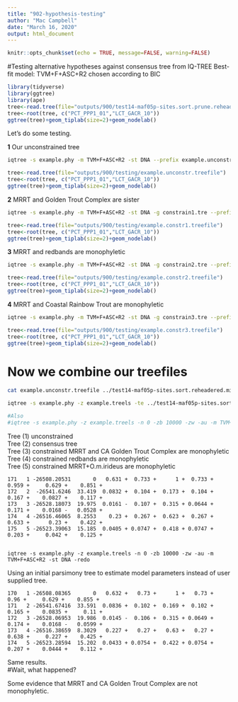 ```yaml
---
title: "902-hypothesis-testing"
author: "Mac Campbell"
date: "March 16, 2020"
output: html_document
---
```


```r
knitr::opts_chunk$set(echo = TRUE, message=FALSE, warning=FALSE)
```

#Testing alternative hypotheses against consensus tree from IQ-TREE
Best-fit model: TVM+F+ASC+R2 chosen according to BIC

```r
library(tidyverse)
library(ggtree)
library(ape)
tree<-read.tree(file="outputs/900/test14-maf05p-sites.sort.prune.reheadered.min4.asc.phy.contree")
tree<-root(tree, c("PCT_PPP1_01","LCT_GACR_10"))
ggtree(tree)+geom_tiplab(size=2)+geom_nodelab()

```

Let's do some testing.    

__1__  Our unconstrained tree
```sh
iqtree -s example.phy -m TVM+F+ASC+R2 -st DNA --prefix example.unconstr
```

```r
tree<-read.tree(file="outputs/900/testing/example.unconstr.treefile")
tree<-root(tree, c("PCT_PPP1_01","LCT_GACR_10"))
ggtree(tree)+geom_tiplab(size=2)+geom_nodelab()

```

__2__ MRRT and Golden Trout Complex are sister
```sh
iqtree -s example.phy -m TVM+F+ASC+R2 -st DNA -g constrain1.tre --prefix example.constr1
```

```r
tree<-read.tree(file="outputs/900/testing/example.constr1.treefile")
tree<-root(tree, c("PCT_PPP1_01","LCT_GACR_10"))
ggtree(tree)+geom_tiplab(size=2)+geom_nodelab()
```

__3__ MRRT and redbands are monophyletic
```sh
iqtree -s example.phy -m TVM+F+ASC+R2 -st DNA -g constrain2.tre --prefix example.constr2 --redo
```

```r
tree<-read.tree(file="outputs/900/testing/example.constr2.treefile")
tree<-root(tree, c("PCT_PPP1_01","LCT_GACR_10"))
ggtree(tree)+geom_tiplab(size=2)+geom_nodelab()
```

__4__ MRRT and Coastal Rainbow Trout are monophyletic
```sh
iqtree -s example.phy -m TVM+F+ASC+R2 -st DNA -g constrain3.tre --prefix example.constr3 --redo
```

```r
tree<-read.tree(file="outputs/900/testing/example.constr3.treefile")
tree<-root(tree, c("PCT_PPP1_01","LCT_GACR_10"))
ggtree(tree)+geom_tiplab(size=2)+geom_nodelab()
```

# Now we combine our treefiles

```sh
cat example.unconstr.treefile ../test14-maf05p-sites.sort.reheadered.min4.asc.phy.contree example.constr1.treefile example.constr2.treefile example.constr3.treefile > example.treels

iqtree -s example.phy -z example.treels -te ../test14-maf05p-sites.sort.reheadered.min4.asc.phy.contree  -zb 10000 -zw -au -m TVM+F+ASC+R2 -st DNA -redo

#Also
#iqtree -s example.phy -z example.treels -n 0 -zb 10000 -zw -au -m TVM+F+ASC+R2 -st DNA -redo

```

Tree (1) unconstrained     
Tree (2) consensus tree   
Tree (3) constrained MRRT and CA Golden Trout Complex are monophyletic     
Tree (4) constrained redbands are monophyletic     
Tree (5) constrained MRRT+O.m.irideus are monophyletic      

    171   1 -26508.20531       0   0.631 +  0.733 +      1 +  0.733 +  0.959 +     0.629 +    0.851 +      
    172   2  -26541.6246  33.419  0.0832 +  0.104 +  0.173 +  0.104 +  0.167 +    0.0827 +    0.117 +     
    173   3 -26528.18073  19.975  0.0161 -  0.107 +  0.315 + 0.0644 +  0.171 +    0.0168 -   0.0528 +     
    174   4 -26516.46065  8.2553    0.23 +  0.267 +  0.623 +  0.267 +  0.633 +      0.23 +    0.422 +     
    175   5 -26523.39063  15.185  0.0405 + 0.0747 +  0.418 + 0.0747 +  0.203 +     0.042 +    0.125 +     
       
`iqtree -s example.phy -z example.treels -n 0 -zb 10000 -zw -au -m TVM+F+ASC+R2 -st DNA -redo`   

Using an initial parsimony tree to estimate model parameters instead of user supplied tree.    

    170   1 -26508.08365       0   0.632 +   0.73 +      1 +   0.73 +   0.96 +     0.629 +    0.855 +      
    171   2 -26541.67416  33.591  0.0836 +  0.102 +  0.169 +  0.102 +  0.165 +    0.0835 +     0.11 +     
    172   3 -26528.06953  19.986  0.0145 -  0.106 +  0.315 + 0.0649 +  0.174 +    0.0168 -   0.0599 +     
    173   4 -26516.38659  8.3029   0.227 +   0.27 +   0.63 +   0.27 +  0.638 +     0.227 +    0.425 +     
    174   5 -26523.28594  15.202  0.0433 + 0.0754 +  0.422 + 0.0754 +  0.207 +    0.0444 +    0.112 +     

Same results.    
#Wait, what happened?

Some evidence that MRRT and CA Golden Trout Complex are not monophyletic.      